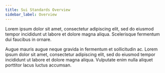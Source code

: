 ```yaml
---
title: Sui Standards Overview
sidebar_label: Overview
---
```



Lorem ipsum dolor sit amet, consectetur adipiscing elit, sed do eiusmod tempor incididunt ut labore et dolore magna aliqua. Scelerisque fermentum dui faucibus in ornare.

<Cards>
<Card title="Consectetur adipiscing" href="/">
Augue mauris augue neque gravida in fermentum et sollicitudin ac.
</Card>
<Card title="Adipiscing elit" href="/">
Lorem ipsum dolor sit amet, consectetur adipiscing elit, sed do eiusmod tempor incididunt ut labore et dolore magna aliqua.
</Card>
<Card title="Aliquet risus" href="/">
Vulputate enim nulla aliquet porttitor lacus luctus accumsan. 
</Card>
</Cards>